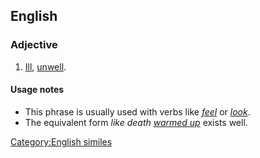 ==English==

===Adjective===
{{en-adj|pos=[[like]] [[death]] [[warmed]] [[over]]}}

# [[ill|Ill]], [[unwell]].

====Usage notes====
* This phrase is usually used with verbs like ''[[feel]]'' or ''[[look]]''.
* The equivalent form ''like death [[warmed up]]'' exists well.

[[Category:English similes]]